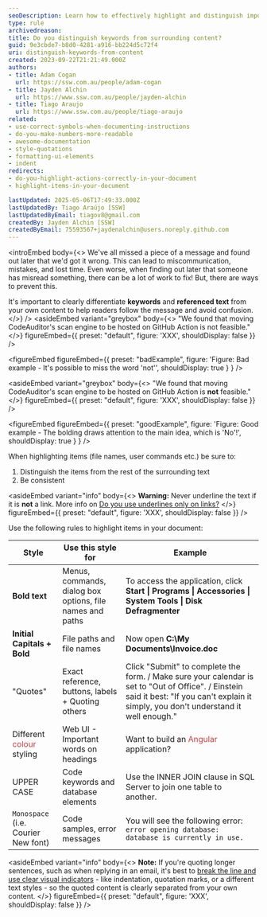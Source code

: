 ```yaml
---
seoDescription: Learn how to effectively highlight and distinguish important keywords and referenced text in your documentation to ensure clarity and prevent misinterpretation.
type: rule
archivedreason:
title: Do you distinguish keywords from surrounding content?
guid: 9e3cbde7-b8d0-4281-a916-bb224d5c72f4
uri: distinguish-keywords-from-content
created: 2023-09-22T21:21:49.000Z
authors:
- title: Adam Cogan
  url: https://ssw.com.au/people/adam-cogan
- title: Jayden Alchin
  url: https://www.ssw.com.au/people/jayden-alchin
- title: Tiago Araujo
  url: https://www.ssw.com.au/people/tiago-araujo
related:
- use-correct-symbols-when-documenting-instructions
- do-you-make-numbers-more-readable
- awesome-documentation
- style-quotations
- formatting-ui-elements
- indent
redirects:
- do-you-highlight-actions-correctly-in-your-document
- highlight-items-in-your-document

lastUpdated: 2025-05-06T17:49:33.000Z
lastUpdatedBy: Tiago Araújo [SSW]
lastUpdatedByEmail: tiagov8@gmail.com
createdBy: Jayden Alchin [SSW]
createdByEmail: 75593567+jaydenalchin@users.noreply.github.com
---
```


<introEmbed
  body={<>
We've all missed a piece of a message and found out later that we'd got it wrong. This can lead to miscommunication, mistakes, and lost time. Even worse, when finding out later that someone has misread something, there can be a lot of work to fix! But, there are ways to prevent this.

It's important to clearly differentiate **keywords** and **referenced text** from your own content to help readers follow the message and avoid confusion.
  </>}
/>
<asideEmbed
  variant="greybox"
  body={<>
    "We found that moving CodeAuditor's scan engine to be hosted on GitHub Action is not feasible."
  </>}
  figureEmbed={{
    preset: "default",
    figure: 'XXX',
    shouldDisplay: false
  }}
/>

<figureEmbed figureEmbed={{
  preset: "badExample",
  figure: 'Figure: Bad example - It\'s possible to miss the word \'not\'',
  shouldDisplay: true
} } />


<asideEmbed
  variant="greybox"
  body={<>
    "We found that moving CodeAuditor's scan engine to be hosted on GitHub Action is **not** feasible."
  </>}
  figureEmbed={{
    preset: "default",
    figure: 'XXX',
    shouldDisplay: false
  }}
/>

<figureEmbed figureEmbed={{
  preset: "goodExample",
  figure: 'Figure: Good example - The bolding draws attention to the main idea, which is \'No\'!',
  shouldDisplay: true
} } />


When highlighting items (file names, user commands etc.) be sure to:

1. Distinguish the items from the rest of the surrounding text
2. Be consistent

<asideEmbed
  variant="info"
  body={<>
    **Warning:** Never underline the text if it is **not** a link. More info on [Do you use underlines only on links?](/do-you-use-underlines-only-on-links)
  </>}
  figureEmbed={{
    preset: "default",
    figure: 'XXX',
    shouldDisplay: false
  }}
/>

Use the following rules to highlight items in your document:

| Style | Use this style for | Example |
| --- | --- | --- |
| **Bold text**  | Menus, commands, dialog box options, file names and paths | To access the application, click  **Start \| Programs \| Accessories \| System Tools \| Disk Defragmenter**  |
| **Initial Capitals + Bold**  | File paths and file names |  Now open  **C:\My Documents\Invoice.doc**  |
| "Quotes" |  Exact reference, buttons, labels + Quoting others | Click "Submit" to complete the form. / Make sure your calendar is set to "Out of Office". / Einstein said it best: "If you can't explain it simply, you don't understand it well enough." |
| Different <span style="color:#cc4141">colour</span> styling | Web UI - Important words on headings | Want to build an <span style="color:#cc4141">Angular</span> application? |
| UPPER CASE | Code keywords and database elements | Use the INNER JOIN clause in SQL Server to join one table to another. |
| `Monospace` (i.e. Courier New font) | Code samples, error messages | You will see the following error: `error opening database: database is currently in use.` |

<asideEmbed
  variant="info"
  body={<>
    **Note:** If you're quoting longer sentences, such as when replying in an email, it's best to [break the line and use clear visual indicators](/style-quotations) - like indentation, quotation marks, or a different text styles - so the quoted content is clearly separated from your own content.
  </>}
  figureEmbed={{
    preset: "default",
    figure: 'XXX',
    shouldDisplay: false
  }}
/>
